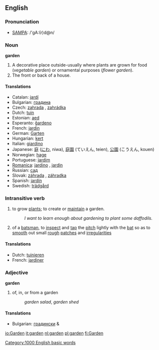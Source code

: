 ==English==

===Pronunciation===
*[[w:SAMPA|SAMPA]]: /'gA:(r)d@n/

===Noun===
'''garden'''
# A decorative place outside-usually where plants are grown for food (''vegetable garden'') or ornamental purposes (''flower garden'').
# The front or back of a house.

====Translations====
*Catalan: [[jardí]] {{m}}
*Bulgarian: [[градина]] {{f}}
*Czech: [[zahrada]] {{f}}, [[zahrádka]] {{f}}
*Dutch: [[tuin]] {{m}}
*Estonian: [[aed]]
*Esperanto: [[ĝardeno]]
*French: [[jardin]] {{m}}
*German: [[Garten]] {{m}}
*Hungarian: [[kert]]
*Italian: [[giardino]] {{m}}
*Japanese: [[庭]] ([[にわ]], niwa), [[庭園]] (ていえん, teien), [[公園]] (こうえん, kouen)
*Norwegian: [[hage]] {{c}}
*Portuguese: [[jardim]] {{m}}
*[[Romanica]]: [[jardino]] {{m}}, [[jardin]] {{m}}
*Russian: [[сад]]
*Slovak: [[záhrada#Slovak|záhrada]] {{f}}, [[záhradka]] {{f}}
*Spanish: [[jardín]] {{m}}
*Swedish: [[trädgård]] {{c}}

===Intransitive verb===
{{en-infl-reg-consonant|garden||}}
#to grow [[plant]]s; to create or [[maintain]] a garden.
#:''I want to learn enough about gardening to plant some daffodils.''
#{{cricket}} of a [[batsman]], to [[inspect]] and [[tap]] the [[pitch]] lightly with the [[bat]] so as to [[smooth]] out small [[rough]] [[patches]] and [[irregularities]]

====Translations====
*Dutch: [[tuinieren]]
*French: [[jardiner]]

===Adjective===
'''garden'''

# of, in, or from a garden
#:''garden salad'', ''garden shed''

====Translations====
*Bulgarian: [[градински]] {{m}} & {{p}}

[[Category:1000 English basic words]]

[[io:Garden]]
[[it:garden]]
[[nl:garden]]
[[pl:garden]]
[[fi:Garden]]